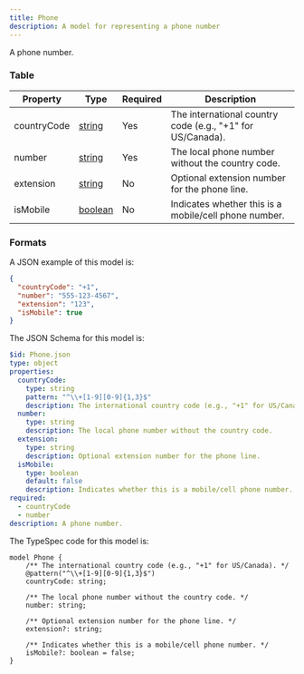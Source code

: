 ```yaml
---
title: Phone
description: A model for representing a phone number
---
```



A phone number.

### Table

| Property    | Type                                     | Required | Description                                                |
| ----------- | ---------------------------------------- | -------- | ---------------------------------------------------------- |
| countryCode | [string](/protocol/types/string#string)  | Yes      | The international country code (e.g., "+1" for US/Canada). |
| number      | [string](/protocol/types/string#string)  | Yes      | The local phone number without the country code.           |
| extension   | [string](/protocol/types/string#string)  | No       | Optional extension number for the phone line.              |
| isMobile    | [boolean](/protocol/types/other#boolean) | No       | Indicates whether this is a mobile/cell phone number.      |

### Formats

<Tabs>
  <TabItem label="Example">

A JSON example of this model is:

```json
{
  "countryCode": "+1",
  "number": "555-123-4567",
  "extension": "123",
  "isMobile": true
}
```

  </TabItem>
  <TabItem label="JSON Schema">

The JSON Schema for this model is:

```yaml
$id: Phone.json
type: object
properties:
  countryCode:
    type: string
    pattern: "^\\+[1-9][0-9]{1,3}$"
    description: The international country code (e.g., "+1" for US/Canada).
  number:
    type: string
    description: The local phone number without the country code.
  extension:
    type: string
    description: Optional extension number for the phone line.
  isMobile:
    type: boolean
    default: false
    description: Indicates whether this is a mobile/cell phone number.
required:
  - countryCode
  - number
description: A phone number.
```

  </TabItem>
  <TabItem label="TypeSpec">

The TypeSpec code for this model is:

```tsp
model Phone {
    /** The international country code (e.g., "+1" for US/Canada). */
    @pattern("^\\+[1-9][0-9]{1,3}$")
    countryCode: string;

    /** The local phone number without the country code. */
    number: string;

    /** Optional extension number for the phone line. */
    extension?: string;

    /** Indicates whether this is a mobile/cell phone number. */
    isMobile?: boolean = false;
}
```

  </TabItem>
</Tabs>
